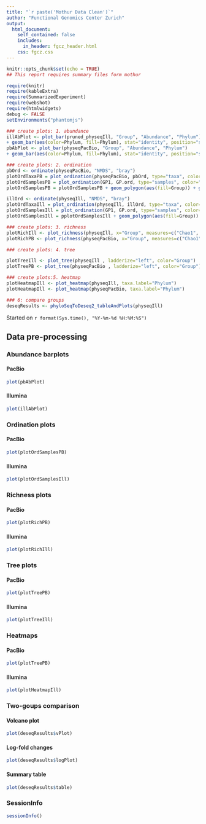 ```yaml
---
title: "`r paste('Mothur Data Clean')`"
author: "Functional Genomics Center Zurich"
output: 
  html_document:
    self_contained: false
    includes:
      in_header: fgcz_header.html
    css: fgcz.css
---
```


```r
knitr::opts_chunk$set(echo = TRUE)
## This report requires summary files form mothur

require(knitr)
require(kableExtra)
require(SummarizedExperiment)
require(webshot)
require(htmlwidgets)
debug <- FALSE
setEnvironments("phantomjs")
```

```r
### create plots: 1. abundance
illAbPlot <- plot_bar(pruned_physeqIll, "Group", "Abundance", "Phylum")
+ geom_bar(aes(color=Phylum, fill=Phylum), stat="identity", position="stack")
pbAbPlot <- plot_bar(physeqPacBio, "Group", "Abundance", "Phylum")
+ geom_bar(aes(color=Phylum, fill=Phylum), stat="identity", position="stack")

### create plots: 2. ordination
pbOrd <- ordinate(physeqPacBio, "NMDS", "bray")
plotOrdTaxaPB = plot_ordination(physeqPacBio, pbOrd, type="taxa", color="Phylum", title="Taxa") + facet_wrap(~Phylum, 3)
plotOrdSamplesPB = plot_ordination(GP1, GP.ord, type="samples", color="Group") 
plotOrdSamplesPB = plotOrdSamplesPB + geom_polygon(aes(fill=Group)) + geom_point(size=5) + ggtitle("Samples")

illOrd <- ordinate(physeqIll, "NMDS", "bray")
plotOrdTaxaIll = plot_ordination(physeqIll, illOrd, type="taxa", color="Phylum", title="Taxa") + facet_wrap(~Phylum, 3)
plotOrdSamplesIll = plot_ordination(GP1, GP.ord, type="samples", color="Group") 
plotOrdSamplesIll = pplotOrdSamplesIll + geom_polygon(aes(fill=Group)) + geom_point(size=5) + ggtitle("samples")

### create plots: 3. richness 
plotRichIll <- plot_richness(physeqIll, x="Group", measures=c("Chao1", "Shannon"))
plotRichPB <- plot_richness(physeqPacBio, x="Group", measures=c("Chao1", "Shannon"))

### create plots: 4. tree

plotTreeIll <- plot_tree(physeqIll , ladderize="left", color="Group")
plotTreePB <- plot_tree(physeqPacBio , ladderize="left", color="Group")

### create plots:5. heatmap
plotHeatmapIll <- plot_heatmap(physeqIll, taxa.label="Phylum")
plotHeatmapIll <- plot_heatmap(physeqPacBio, taxa.label="Phylum")

### 6: compare groups
deseqResults <- phyloSeqToDeseq2_tableAndPlots(physeqIll)

```

Started on `r format(Sys.time(), "%Y-%m-%d %H:%M:%S")`

## Data pre-processing {.tabset}

### Abundance barplots
#### PacBio
```r
plot(pbAbPlot)
```

#### Illumina
```r
plot(illAbPlot)
```

### Ordination plots
#### PacBio
```r
plot(plotOrdSamplesPB)
```

#### Illumina
```r
plot(plotOrdSamplesIll)
```

### Richness plots
#### PacBio
```r
plot(plotRichPB)
```

#### Illumina
```r
plot(plotRichIll)
```

### Tree plots
#### PacBio
```r
plot(plotTreePB)
```

#### Illumina
```r
plot(plotTreeIll)
```

### Heatmaps
#### PacBio
```r
plot(plotTreePB)
```

#### Illumina
```r
plot(plotHeatmapIll)
```

### Two-goups comparison
#### Volcano plot
```r
plot(deseqResults$vPlot)
```

#### Log-fold changes 
```r
plot(deseqResults$logPlot)
```

#### Summary table
```r
plot(deseqResults$table)
```

### SessionInfo
```r
sessionInfo()
```
